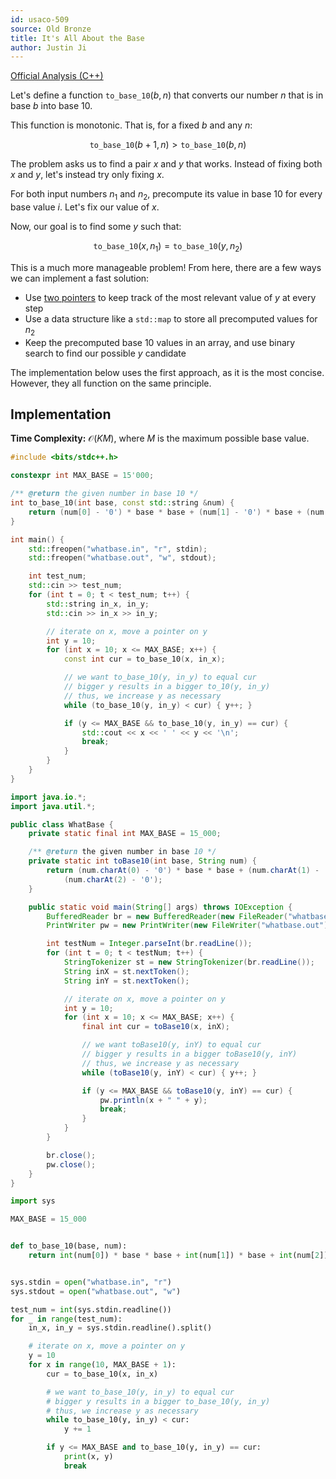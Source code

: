 ```yaml
---
id: usaco-509
source: Old Bronze
title: It's All About the Base
author: Justin Ji
---
```


[Official Analysis (C++)](https://usaco.org/current/data/sol_whatbase_bronze.html)

<Spoiler title="Hint 1">

Let's define a function $\texttt{to\_base\_10}(b, n)$
that converts our number $n$ that is in base $b$ into base $10$.

This function is monotonic. That is, for a fixed $b$ and any $n$:

$$
\texttt{to\_base\_10}(b + 1, n) > \texttt{to\_base\_10}(b, n)
$$

</Spoiler>

<Spoiler title="Hint 2">

The problem asks us to find a pair $x$ and $y$ that works. Instead of fixing
both $x$ and $y$, let's instead try only fixing $x$.

</Spoiler>

<Spoiler title="Explanation">

For both input numbers $n_1$ and $n_2$, precompute its value in base $10$ for every base
value $i$. Let's fix our value of $x$.

Now, our goal is to find some $y$ such that:

$$
\texttt{to\_base\_10}(x, n_1) = \texttt{to\_base\_10}(y, n_2)
$$

This is a much more manageable problem! From here, there are a few ways
we can implement a fast solution:

- Use [two pointers](https://usaco.guide/silver/two-pointers) to keep track of
  the most relevant value of $y$ at every step
- Use a data structure like a `std::map` to store all precomputed values for $n_2$
- Keep the precomputed base $10$ values in an array, and use binary search
  to find our possible $y$ candidate

The implementation below uses the first approach, as it is the most concise.
However, they all function on the same principle.

## Implementation

**Time Complexity:** $\mathcal{O}(KM)$, where $M$ is the maximum possible
base value.

<LanguageSection>

<CPPSection>

```cpp
#include <bits/stdc++.h>

constexpr int MAX_BASE = 15'000;

/** @return the given number in base 10 */
int to_base_10(int base, const std::string &num) {
	return (num[0] - '0') * base * base + (num[1] - '0') * base + (num[2] - '0');
}

int main() {
	std::freopen("whatbase.in", "r", stdin);
	std::freopen("whatbase.out", "w", stdout);

	int test_num;
	std::cin >> test_num;
	for (int t = 0; t < test_num; t++) {
		std::string in_x, in_y;
		std::cin >> in_x >> in_y;

		// iterate on x, move a pointer on y
		int y = 10;
		for (int x = 10; x <= MAX_BASE; x++) {
			const int cur = to_base_10(x, in_x);

			// we want to_base_10(y, in_y) to equal cur
			// bigger y results in a bigger to_10(y, in_y)
			// thus, we increase y as necessary
			while (to_base_10(y, in_y) < cur) { y++; }

			if (y <= MAX_BASE && to_base_10(y, in_y) == cur) {
				std::cout << x << ' ' << y << '\n';
				break;
			}
		}
	}
}
```

</CPPSection>

<JavaSection>

```java
import java.io.*;
import java.util.*;

public class WhatBase {
	private static final int MAX_BASE = 15_000;

	/** @return the given number in base 10 */
	private static int toBase10(int base, String num) {
		return (num.charAt(0) - '0') * base * base + (num.charAt(1) - '0') * base +
		    (num.charAt(2) - '0');
	}

	public static void main(String[] args) throws IOException {
		BufferedReader br = new BufferedReader(new FileReader("whatbase.in"));
		PrintWriter pw = new PrintWriter(new FileWriter("whatbase.out"));

		int testNum = Integer.parseInt(br.readLine());
		for (int t = 0; t < testNum; t++) {
			StringTokenizer st = new StringTokenizer(br.readLine());
			String inX = st.nextToken();
			String inY = st.nextToken();

			// iterate on x, move a pointer on y
			int y = 10;
			for (int x = 10; x <= MAX_BASE; x++) {
				final int cur = toBase10(x, inX);

				// we want toBase10(y, inY) to equal cur
				// bigger y results in a bigger toBase10(y, inY)
				// thus, we increase y as necessary
				while (toBase10(y, inY) < cur) { y++; }

				if (y <= MAX_BASE && toBase10(y, inY) == cur) {
					pw.println(x + " " + y);
					break;
				}
			}
		}

		br.close();
		pw.close();
	}
}
```

</JavaSection>

<PySection>

```py
import sys

MAX_BASE = 15_000


def to_base_10(base, num):
	return int(num[0]) * base * base + int(num[1]) * base + int(num[2])


sys.stdin = open("whatbase.in", "r")
sys.stdout = open("whatbase.out", "w")

test_num = int(sys.stdin.readline())
for _ in range(test_num):
	in_x, in_y = sys.stdin.readline().split()

	# iterate on x, move a pointer on y
	y = 10
	for x in range(10, MAX_BASE + 1):
		cur = to_base_10(x, in_x)

		# we want to_base_10(y, in_y) to equal cur
		# bigger y results in a bigger to_base_10(y, in_y)
		# thus, we increase y as necessary
		while to_base_10(y, in_y) < cur:
			y += 1

		if y <= MAX_BASE and to_base_10(y, in_y) == cur:
			print(x, y)
			break
```

</PySection>

</LanguageSection>

</Spoiler>
